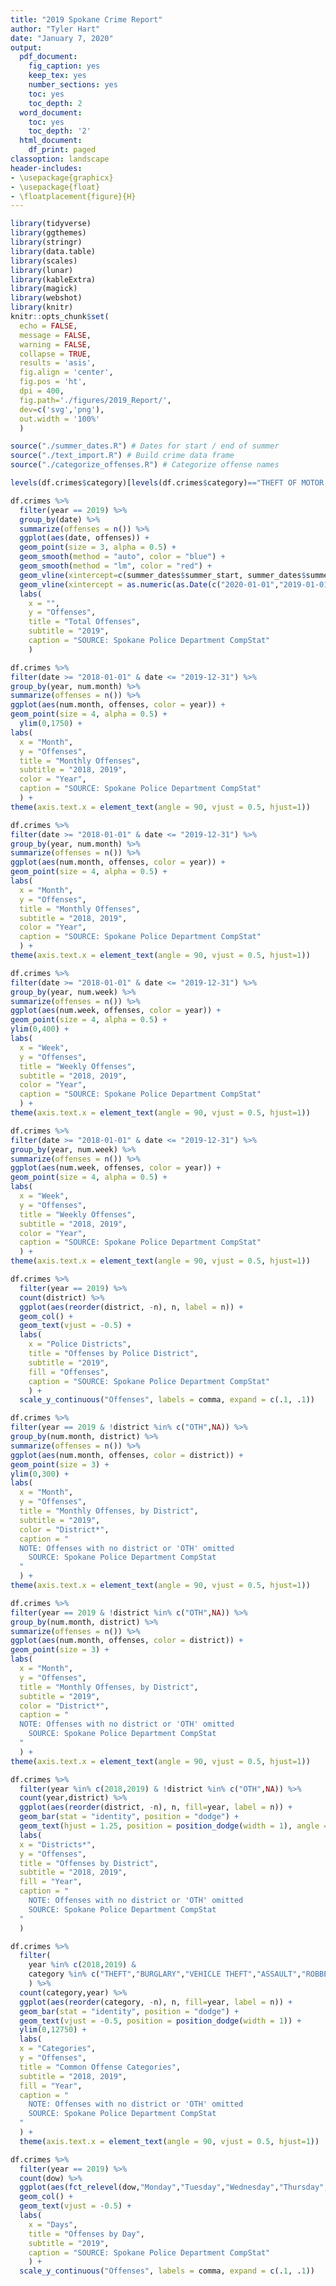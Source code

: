 ```yaml
---
title: "2019 Spokane Crime Report"
author: "Tyler Hart"
date: "January 7, 2020"
output:
  pdf_document:
    fig_caption: yes
    keep_tex: yes
    number_sections: yes
    toc: yes
    toc_depth: 2
  word_document:
    toc: yes
    toc_depth: '2'
  html_document:
    df_print: paged
classoption: landscape
header-includes:
- \usepackage{graphicx}
- \usepackage{float}
- \floatplacement{figure}{H}
---
```


```r
library(tidyverse)
library(ggthemes)
library(stringr)
library(data.table)
library(scales)
library(lunar)
library(kableExtra)
library(magick)
library(webshot)
library(knitr)
knitr::opts_chunk$set(
  echo = FALSE, 
  message = FALSE,
  warning = FALSE,
  collapse = TRUE,
  results = 'asis',
  fig.align = 'center',
  fig.pos = 'ht',
  dpi = 400,
  fig.path='./figures/2019_Report/',
  dev=c('svg','png'),
  out.width = '100%'
  )

source("./summer_dates.R") # Dates for start / end of summer
source("./text_import.R") # Build crime data frame
source("./categorize_offenses.R") # Categorize offense names

levels(df.crimes$category)[levels(df.crimes$category)=="THEFT OF MOTOR VEHICLE"] <- "VEHICLE THEFT"
```

```r
df.crimes %>%
  filter(year == 2019) %>%
  group_by(date) %>%
  summarize(offenses = n()) %>%
  ggplot(aes(date, offenses)) + 
  geom_point(size = 3, alpha = 0.5) +
  geom_smooth(method = "auto", color = "blue") +
  geom_smooth(method = "lm", color = "red") +
  geom_vline(xintercept=c(summer_dates$summer_start, summer_dates$summer_end), linetype = 4) +
  geom_vline(xintercept = as.numeric(as.Date(c("2020-01-01","2019-01-01","2018-01-01"))), linetype = 1, size = 1) +
  labs(
    x = "", 
    y = "Offenses", 
    title = "Total Offenses", 
    subtitle = "2019",
    caption = "SOURCE: Spokane Police Department CompStat"
    )
```

```r
df.crimes %>%
filter(date >= "2018-01-01" & date <= "2019-12-31") %>%
group_by(year, num.month) %>%
summarize(offenses = n()) %>%
ggplot(aes(num.month, offenses, color = year)) +
geom_point(size = 4, alpha = 0.5) +
  ylim(0,1750) +
labs(
  x = "Month",
  y = "Offenses",
  title = "Monthly Offenses",
  subtitle = "2018, 2019",
  color = "Year",
  caption = "SOURCE: Spokane Police Department CompStat"
  ) +
theme(axis.text.x = element_text(angle = 90, vjust = 0.5, hjust=1))

df.crimes %>%
filter(date >= "2018-01-01" & date <= "2019-12-31") %>%
group_by(year, num.month) %>%
summarize(offenses = n()) %>%
ggplot(aes(num.month, offenses, color = year)) +
geom_point(size = 4, alpha = 0.5) +
labs(
  x = "Month",
  y = "Offenses",
  title = "Monthly Offenses",
  subtitle = "2018, 2019",
  color = "Year",
  caption = "SOURCE: Spokane Police Department CompStat"
  ) +
theme(axis.text.x = element_text(angle = 90, vjust = 0.5, hjust=1))
```

```r
df.crimes %>%
filter(date >= "2018-01-01" & date <= "2019-12-31") %>%
group_by(year, num.week) %>%
summarize(offenses = n()) %>%
ggplot(aes(num.week, offenses, color = year)) +
geom_point(size = 4, alpha = 0.5) +
ylim(0,400) +
labs(
  x = "Week",
  y = "Offenses",
  title = "Weekly Offenses",
  subtitle = "2018, 2019",
  color = "Year",
  caption = "SOURCE: Spokane Police Department CompStat"
  ) +
theme(axis.text.x = element_text(angle = 90, vjust = 0.5, hjust=1))

df.crimes %>%
filter(date >= "2018-01-01" & date <= "2019-12-31") %>%
group_by(year, num.week) %>%
summarize(offenses = n()) %>%
ggplot(aes(num.week, offenses, color = year)) +
geom_point(size = 4, alpha = 0.5) +
labs(
  x = "Week",
  y = "Offenses",
  title = "Weekly Offenses",
  subtitle = "2018, 2019",
  color = "Year",
  caption = "SOURCE: Spokane Police Department CompStat"
  ) +
theme(axis.text.x = element_text(angle = 90, vjust = 0.5, hjust=1))
```

```r
df.crimes %>%
  filter(year == 2019) %>%
  count(district) %>%
  ggplot(aes(reorder(district, -n), n, label = n)) +
  geom_col() +
  geom_text(vjust = -0.5) +
  labs(
    x = "Police Districts", 
    title = "Offenses by Police District", 
    subtitle = "2019",
    fill = "Offenses",
    caption = "SOURCE: Spokane Police Department CompStat"
    ) +
  scale_y_continuous("Offenses", labels = comma, expand = c(.1, .1))
```

```r
df.crimes %>%
filter(year == 2019 & !district %in% c("OTH",NA)) %>%
group_by(num.month, district) %>%
summarize(offenses = n()) %>%
ggplot(aes(num.month, offenses, color = district)) +
geom_point(size = 3) +
ylim(0,300) +
labs(
  x = "Month",
  y = "Offenses",
  title = "Monthly Offenses, by District",
  subtitle = "2019",
  color = "District*",
  caption = "
  NOTE: Offenses with no district or 'OTH' omitted
    SOURCE: Spokane Police Department CompStat
  "
  ) +
theme(axis.text.x = element_text(angle = 90, vjust = 0.5, hjust=1))

df.crimes %>%
filter(year == 2019 & !district %in% c("OTH",NA)) %>%
group_by(num.month, district) %>%
summarize(offenses = n()) %>%
ggplot(aes(num.month, offenses, color = district)) +
geom_point(size = 3) +
labs(
  x = "Month",
  y = "Offenses",
  title = "Monthly Offenses, by District",
  subtitle = "2019",
  color = "District*",
  caption = "
  NOTE: Offenses with no district or 'OTH' omitted
    SOURCE: Spokane Police Department CompStat
  "
  ) +
theme(axis.text.x = element_text(angle = 90, vjust = 0.5, hjust=1))
```


```r
df.crimes %>%
  filter(year %in% c(2018,2019) & !district %in% c("OTH",NA)) %>%
  count(year,district) %>%
  ggplot(aes(reorder(district, -n), n, fill=year, label = n)) +
  geom_bar(stat = "identity", position = "dodge") +
  geom_text(hjust = 1.25, position = position_dodge(width = 1), angle = 90) +
  labs(
  x = "Districts*",
  y = "Offenses",
  title = "Offenses by District",
  subtitle = "2018, 2019",
  fill = "Year",
  caption = "
    NOTE: Offenses with no district or 'OTH' omitted
    SOURCE: Spokane Police Department CompStat
  "
  )
```

```r
df.crimes %>%
  filter(
    year %in% c(2018,2019) & 
    category %in% c("THEFT","BURGLARY","VEHICLE THEFT","ASSAULT","ROBBERY","RAPE")
    ) %>%
  count(category,year) %>%
  ggplot(aes(reorder(category, -n), n, fill=year, label = n)) +
  geom_bar(stat = "identity", position = "dodge") +
  geom_text(vjust = -0.5, position = position_dodge(width = 1)) +
  ylim(0,12750) +
  labs(
  x = "Categories",
  y = "Offenses",
  title = "Common Offense Categories",
  subtitle = "2018, 2019",
  fill = "Year",
  caption = "
    NOTE: Offenses with no district or 'OTH' omitted
    SOURCE: Spokane Police Department CompStat
  "
  ) +
  theme(axis.text.x = element_text(angle = 90, vjust = 0.5, hjust=1))
```



```r
df.crimes %>%
  filter(year == 2019) %>%
  count(dow) %>%
  ggplot(aes(fct_relevel(dow,"Monday","Tuesday","Wednesday","Thursday","Friday","Saturday","Sunday"), n, label = n)) +
  geom_col() +
  geom_text(vjust = -0.5) +
  labs(
    x = "Days", 
    title = "Offenses by Day", 
    subtitle = "2019",
    caption = "SOURCE: Spokane Police Department CompStat"
    ) +
  scale_y_continuous("Offenses", labels = comma, expand = c(.1, .1))
```